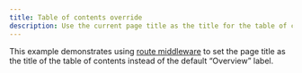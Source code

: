 ```yaml
---
title: Table of contents override
description: Use the current page title as the title for the table of contents
---
```



This example demonstrates using [route middleware](https://starlight.astro.build/guides/route-data/#customizing-route-data) to set the page title as the title of the table of contents instead of the default “Overview” label.

<StackBlitz
	title="Starlight — overriding table of contents example"
	description="Example of Starlight with middleware setting the first item in the table of contents to use the page title instead of “Overview”."
	example="toc-override"
	openFile="astro.config.mjs,src/routeMiddleware.ts"
/>
